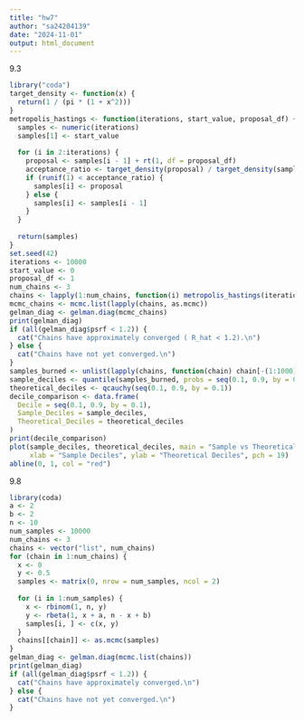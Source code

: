 ```yaml
---
title: "hw7"
author: "sa24204139"
date: "2024-11-01"
output: html_document
---
```

9.3
```r
library("coda")
target_density <- function(x) {
  return(1 / (pi * (1 + x^2)))
}
metropolis_hastings <- function(iterations, start_value, proposal_df) {
  samples <- numeric(iterations)
  samples[1] <- start_value
  
  for (i in 2:iterations) {
    proposal <- samples[i - 1] + rt(1, df = proposal_df)
    acceptance_ratio <- target_density(proposal) / target_density(samples[i - 1])
    if (runif(1) < acceptance_ratio) {
      samples[i] <- proposal
    } else {
      samples[i] <- samples[i - 1]
    }
  }
  
  return(samples)
}
set.seed(42)
iterations <- 10000
start_value <- 0
proposal_df <- 1
num_chains <- 3 
chains <- lapply(1:num_chains, function(i) metropolis_hastings(iterations, start_value, proposal_df))
mcmc_chains <- mcmc.list(lapply(chains, as.mcmc))
gelman_diag <- gelman.diag(mcmc_chains)
print(gelman_diag)
if (all(gelman_diag$psrf < 1.2)) {
  cat("Chains have approximately converged ( R_hat < 1.2).\n")
} else {
  cat("Chains have not yet converged.\n")
}
samples_burned <- unlist(lapply(chains, function(chain) chain[-(1:1000)]))
sample_deciles <- quantile(samples_burned, probs = seq(0.1, 0.9, by = 0.1))
theoretical_deciles <- qcauchy(seq(0.1, 0.9, by = 0.1))
decile_comparison <- data.frame(
  Decile = seq(0.1, 0.9, by = 0.1),
  Sample_Deciles = sample_deciles,
  Theoretical_Deciles = theoretical_deciles
)
print(decile_comparison)
plot(sample_deciles, theoretical_deciles, main = "Sample vs Theoretical Deciles",
     xlab = "Sample Deciles", ylab = "Theoretical Deciles", pch = 19)
abline(0, 1, col = "red") 
```
9.8
```r
library(coda)
a <- 2
b <- 2
n <- 10
num_samples <- 10000  
num_chains <- 3       
chains <- vector("list", num_chains)
for (chain in 1:num_chains) {
  x <- 0
  y <- 0.5
  samples <- matrix(0, nrow = num_samples, ncol = 2)
  
  for (i in 1:num_samples) {
    x <- rbinom(1, n, y)
    y <- rbeta(1, x + a, n - x + b)
    samples[i, ] <- c(x, y)
  }
  chains[[chain]] <- as.mcmc(samples)
}
gelman_diag <- gelman.diag(mcmc.list(chains))
print(gelman_diag)
if (all(gelman_diag$psrf < 1.2)) {
  cat("Chains have approximately converged.\n")
} else {
  cat("Chains have not yet converged.\n")
}
```